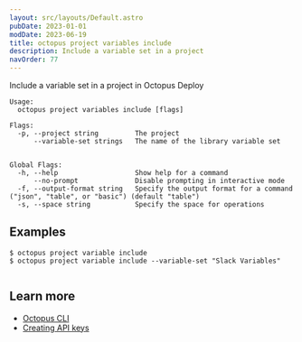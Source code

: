 ```yaml
---
layout: src/layouts/Default.astro
pubDate: 2023-01-01
modDate: 2023-06-19
title: octopus project variables include
description: Include a variable set in a project
navOrder: 77
---
```


Include a variable set in a project in Octopus Deploy

```
Usage:
  octopus project variables include [flags]

Flags:
  -p, --project string         The project
      --variable-set strings   The name of the library variable set


Global Flags:
  -h, --help                   Show help for a command
      --no-prompt              Disable prompting in interactive mode
  -f, --output-format string   Specify the output format for a command ("json", "table", or "basic") (default "table")
  -s, --space string           Specify the space for operations

```

## Examples

<SamplesInstance />

```
$ octopus project variable include
$ octopus project variable include --variable-set "Slack Variables"


```

## Learn more

- [Octopus CLI](/docs/octopus-rest-api/cli)
- [Creating API keys](/docs/octopus-rest-api/how-to-create-an-api-key)
